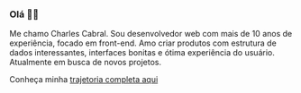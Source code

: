 ### Olá 👋🏼

Me chamo Charles Cabral. Sou desenvolvedor web com mais de 10 anos de
experiência, focado em front-end. Amo criar produtos com estrutura de dados
interessantes, interfaces bonitas e ótima experiência do usuário.
Atualmente em busca de novos projetos.

Conheça minha [trajetoria completa aqui](https://www.linkedin.com/in/charlescabral/)
